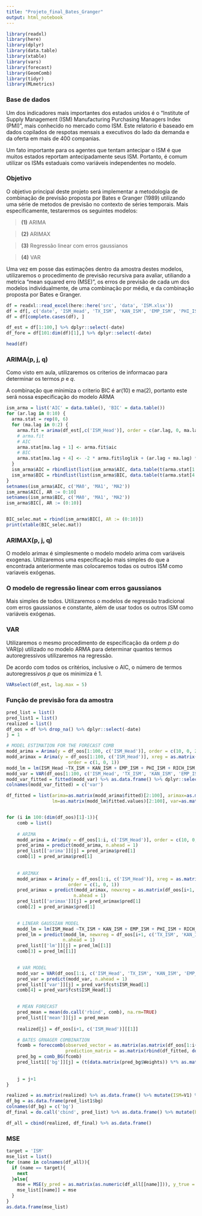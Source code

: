 ```yaml
---
title: "Projeto_final_Bates_Granger"
output: html_notebook
---
```


```r
library(readxl)
library(here)
library(dplyr)
library(data.table)
library(xtable)
library(vars)
library(forecast)
library(GeomComb)
library(tidyr)
library(MLmetrics)
```

### Base de dados

Um dos indicadores mais importantes dos estados unidos é o "Institute of Supply Management (ISM) Manufacturing Purchasing Managers Index (PMI)", mais conhecido no mercado como ISM. Este relatorio é baseado em dados copilados de respotas mensais a executivos do lado da demanda e da oferta em mais de 400 companias.

Um fato importante para os agentes que tentam antecipar o ISM é que muitos estados reportam antecipadamente seus ISM. Portanto, é comum utilizar os ISMs estaduais como variáveis independentes no modelo.

### Objetivo

O objetivo principal deste projeto será implementar a metodologia de combinação de previsão proposta por Bates e Granger (1989) utilizando uma série de metodos de previsão no contexto de séries temporais. Mais especificamente, testarermos os seguintes modelos:

> **(1)** ARIMA

> **(2)** ARIMAX

> **(3)** Regressão linear com erros gaussianos

> **(4)** VAR

Uma vez em posse das estimações dentro da amostra destes modelos, utilizaremos o procedimento de previsão recursiva para avaliar, utiliando a metrica "mean squared erro (MSE)", os erros de previsão de cada um dos modelos individualmente, de uma combinação por média, e da combinação proposta por Bates e Granger.

```r
df = readxl::read_excel(here::here('src', 'data', 'ISM.xlsx'))
df = df[, c('date', 'ISM_Head', 'TX_ISM', 'KAN_ISM', 'EMP_ISM', 'PHI_ISM', 'RICH_ISM')]
df = df[complete.cases(df), ]

df_est = df[1:100,] %>% dplyr::select(-date)
df_fore = df[101:dim(df)[1],] %>% dplyr::select(-date)

head(df)

```
### ARIMA(p, j, q)

Como visto em aula, utilizaremos os criterios de informacao para determinar os termos $p$ e $q$.

A combinação que minimiza o criterio BIC é ar(10) e ma(2), portanto este será nossa especificação do modelo ARMA

```r
ism_arma = list('AIC' = data.table(), 'BIC' = data.table())
for (ar.lag in 0:10) {
  arma.stat = rep(0, 6)
  for (ma.lag in 0:2) {
    arma.fit = arima(df_est[,c('ISM_Head')], order = c(ar.lag, 0, ma.lag))
    # arma.fit
    # AIC
    arma.stat[ma.lag + 1] <- arma.fit$aic
    # BIC
    arma.stat[ma.lag + 4] <- -2 * arma.fit$loglik + (ar.lag + ma.lag) * log(length(df_est[,c('ISM_Head')]))
  }
  ism_arma$AIC = rbindlist(list(ism_arma$AIC, data.table(t(arma.stat[1:3]))))
  ism_arma$BIC = rbindlist(list(ism_arma$BIC, data.table(t(arma.stat[4:6]))))
}
setnames(ism_arma$AIC, c('MA0', 'MA1', 'MA2'))
ism_arma$AIC[, AR := 0:10]
setnames(ism_arma$BIC, c('MA0', 'MA1', 'MA2'))
ism_arma$BIC[, AR := (0:10)]


BIC_selec.mat = rbind(ism_arma$BIC[, AR := (0:10)])
print(xtable(BIC_selec.mat))

```
### ARIMAX(p, j, q)

O modelo arimax é simplesmente o modelo modelo arima com variáveis exogenas. Utilizaremos uma especificação mais simples do que a encontrada anteriormente mas colocaremos todas os outros ISM como variaveis exógenas.

### O modelo de regressão linear com erros gaussianos

Mais simples de todos. Utilizaremos o modelos de regressão tradicional com erros gaussianos e constante, além de usar todos os outros ISM como variáveis exógenas.

### VAR

Utilizaremos o mesmo procedimento de especificação da ordem $p$ do VAR(p) utilizado no modelo ARMA para determinar quantos termos autoregressivos utilizaremos na regressão.

De acordo com todos os critérios, inclusive o AIC, o número de termos autoregressivos $p$ que os minimiza é 1. 

```r
VARselect(df_est, lag.max = 5)

```

### Função de previsão fora da amostra

```r
pred_list = list()
pred_list1 = list()
realized = list()
df_oos = df %>% drop_na() %>% dplyr::select(-date)
j = 1

# MODEL ESTIMATION FOR THE FORECAST COMB
modd_arima = Arima(y = df_oos[1:100, c('ISM_Head')], order = c(10, 0, 2))
modd_arimax = Arima(y = df_oos[1:100, c('ISM_Head')], xreg = as.matrix(df_oos[1:100, c('TX_ISM', 'KAN_ISM', 'EMP_ISM', 'PHI_ISM', 'RICH_ISM')]),
                       order = c(1, 0, 1))
modd_lm = lm(ISM_Head ~TX_ISM + KAN_ISM + EMP_ISM + PHI_ISM + RICH_ISM,  df_oos[1:100, ])
modd_var = VAR(df_oos[1:100, c('ISM_Head', 'TX_ISM', 'KAN_ISM', 'EMP_ISM', 'PHI_ISM', 'RICH_ISM')], p=1)
modd_var_fitted = fitted(modd_var) %>% as.data.frame() %>% dplyr::select(ISM_Head)
colnames(modd_var_fitted) = c('var')

df_fitted = list(arima=as.matrix(modd_arima$fitted)[2:100], arimax=as.matrix(modd_arimax$fitted)[2:100],
                 lm=as.matrix(modd_lm$fitted.values)[2:100], var=as.matrix(modd_var_fitted)) %>% as.data.frame() %>% mutate(mean=rowMeans(df_fitted))


for (i in 100:(dim(df_oos)[1]-1)){
    comb = list()
    
    # ARIMA
    modd_arima = Arima(y = df_oos[1:i, c('ISM_Head')], order = c(10, 0, 2))
    pred_arima = predict(modd_arima, n.ahead = 1)
    pred_list[['arima']][j] = pred_arima$pred[1]
    comb[1] = pred_arima$pred[1]
    
    
    # ARIMAX
    modd_arimax = Arima(y = df_oos[1:i, c('ISM_Head')], xreg = as.matrix(df_oos[1:i, c('TX_ISM', 'KAN_ISM', 'EMP_ISM', 'PHI_ISM', 'RICH_ISM')]),
                       order = c(1, 0, 1))
    pred_arimax = predict(modd_arimax, newxreg = as.matrix(df_oos[i+1, c('TX_ISM', 'KAN_ISM', 'EMP_ISM', 'PHI_ISM', 'RICH_ISM')]),
                         n.ahead = 1)
    pred_list[['arimax']][j] = pred_arimax$pred[1]
    comb[2] = pred_arimax$pred[1]

    
    # LINEAR GAUSSIAN MODEL
    modd_lm = lm(ISM_Head ~TX_ISM + KAN_ISM + EMP_ISM + PHI_ISM + RICH_ISM,  df_oos[1:i, ])
    pred_lm = predict(modd_lm, newxreg = df_oos[i+1, c('TX_ISM', 'KAN_ISM', 'EMP_ISM', 'PHI_ISM', 'RICH_ISM')],
                     n.ahead = 1)
    pred_list[['lm']][j] = pred_lm[[1]]
    comb[3] = pred_lm[[1]]

    
    # VAR MODEL
    modd_var = VAR(df_oos[1:i, c('ISM_Head', 'TX_ISM', 'KAN_ISM', 'EMP_ISM', 'PHI_ISM', 'RICH_ISM')], p=1)
    pred_var = predict(modd_var, n.ahead = 1)
    pred_list[['var']][j] = pred_var$fcst$ISM_Head[1]
    comb[4] = pred_var$fcst$ISM_Head[1]
    

    # MEAN FORECAST
    pred_mean = mean(do.call('rbind', comb), na.rm=TRUE)
    pred_list[['mean']][j] = pred_mean
    
    realized[j] = df_oos[i+1, c('ISM_Head')][[1]]

    # BATES GRNAGER COMBINATION
    fcomb = foreccomb(observed_vector = as.matrix(as.matrix(df_oos[1:i+1, c('ISM_Head')])),
                      prediction_matrix = as.matrix(rbind(df_fitted, do.call('cbind', pred_list))))
    pred_bg = comb_BG(fcomb)
    pred_list1[['bg']][j] = (t(data.matrix(pred_bg$Weights)) %*% as.matrix(as.numeric(comb)))[1]
    
    
    j = j+1
}

```

```r
realized = as.matrix(realized) %>% as.data.frame() %>% mutate(ISM=V1) %>% dplyr::select(-V1)
df_bg = as.data.frame(pred_list1$bg)
colnames(df_bg) = c('bg')
df_final = do.call('cbind', pred_list) %>% as.data.frame() %>% mutate(bg=df_bg$bg)

df_all = cbind(realized, df_final) %>% as.data.frame()
```

### MSE

```r
target = 'ISM'
mse_list = list()
for (name in colnames(df_all)){
  if (name == target){
    next
  }else{
    mse = MSE(y_pred = as.matrix(as.numeric(df_all[[name]])), y_true = as.matrix(as.numeric(df_all[[target]])))
    mse_list[[name]] = mse
  }
}
as.data.frame(mse_list)
```

```r

```

```r

```



